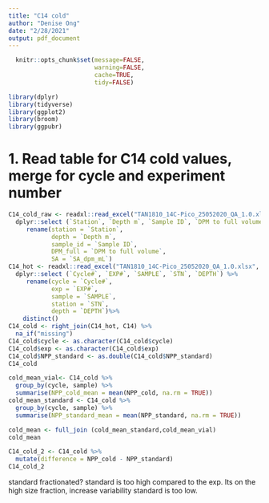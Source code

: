 ```yaml
---
title: "C14 cold"
author: "Denise Ong"
date: "2/28/2021"
output: pdf_document
---
```

```r
  knitr::opts_chunk$set(message=FALSE,
                        warning=FALSE,
                        cache=TRUE,
                        tidy=FALSE)
```

```r
library(dplyr)
library(tidyverse)
library(ggplot2)
library(broom)
library(ggpubr)
```

# 1. Read table for C14 cold values, merge for cycle and experiment number
```r
C14_cold_raw <- readxl::read_excel("TAN1810_14C-Pico_25052020_QA_1.0.xlsx", sheet = "Cold 14C - Pico Results", skip = 5,  n_max = 93) %>%
  dplyr::select (`Station`, `Depth m`, `Sample ID`, `DPM to full volume`, `SA_dpm_mL`, `DIC`, `NPP_cold`, `NPP_standard`)  %>%   
     rename(station = `Station`,
            depth = `Depth m`,
            sample_id = `Sample ID`,
            DPM_full = `DPM to full volume`,
            SA = `SA_dpm_mL`)
C14_hot <- readxl::read_excel("TAN1810_14C-Pico_25052020_QA_1.0.xlsx", sheet = "Complete data TAN1810", skip = 11) %>%
  dplyr::select (`Cycle#`, `EXP#`, `SAMPLE`, `STN`, `DEPTH`) %>%   
     rename(cycle = `Cycle#`,
            exp = `EXP#`,
            sample = `SAMPLE`, 
            station = `STN`,
            depth = `DEPTH`)%>%
    distinct()
C14_cold <- right_join(C14_hot, C14) %>%
  na_if("missing")
C14_cold$cycle <- as.character(C14_cold$cycle) 
C14_cold$exp <- as.character(C14_cold$exp)
C14_cold$NPP_standard <- as.double(C14_cold$NPP_standard)
C14_cold
```

```r

cold_mean_vial<- C14_cold %>%
  group_by(cycle, sample) %>%
  summarise(NPP_cold_mean = mean(NPP_cold, na.rm = TRUE))
cold_mean_standard <- C14_cold %>%
  group_by(cycle, sample) %>%
  summarise(NPP_standard_mean = mean(NPP_standard, na.rm = TRUE))

cold_mean <- full_join (cold_mean_standard,cold_mean_vial)
cold_mean
```
```r
C14_cold_2 <- C14_cold %>%
  mutate(difference = NPP_cold - NPP_standard)
C14_cold_2
```

standard fractionated?
standard is too high compared to the exp. Its on the high size fraction, increase variability
standard is too low. 